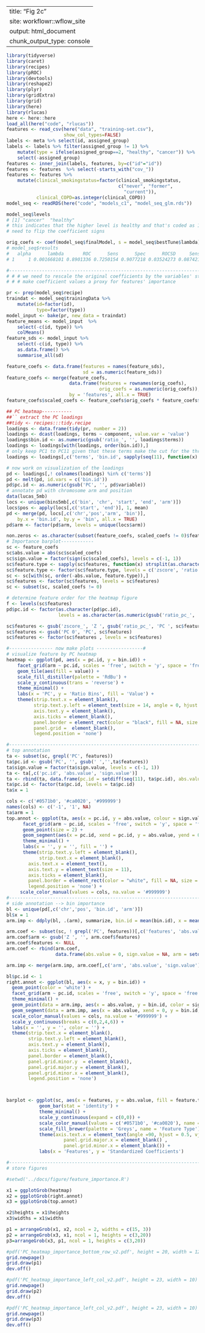 ---
title: "Fig 2c"
site: workflowr::wflow_site
output: html_document
chunk_output_type: console
  ---


```r
library(tidyverse)
library(caret)
library(recipes)
library(pROC)
library(devtools)
library(reshape2)
library(plyr)
library(gridExtra)
library(grid)
library(here)
library(rlucas)
here <- here::here
load_all(here("code", "rlucas"))
features <- read_csv(here("data", "training-set.csv"),
                     show_col_types=FALSE)
labels <- meta %>% select(id, assigned_group)
labels <- labels %>% filter(assigned_group != 1) %>%
    mutate(type = ifelse(assigned_group==2, "healthy", "cancer")) %>%
    select(-assigned_group)
features <- inner_join(labels, features, by=c("id"="id"))
features <- features  %>% select(-starts_with("cov_"))
features <- features %>%
    mutate(clinical_smokingstatus=factor(clinical_smokingstatus,
                                         c("never", "former",
                                           "current")),
           clinical_COPD=as.integer(clinical_COPD))
model_seq <- readRDS(here("code", "models_c1", "model_seq_glm.rds"))

model_seq$levels
# [1] "cancer"  "healthy"
# this indicates that the higher level is healthy and that's coded as 1 in logistic regression
# need to flip the coefficient signs

orig_coefs <- coef(model_seq$finalModel, s = model_seq$bestTune$lambda) * (-1)
# model_seq$results
#   alpha      lambda       ROC      Sens      Spec      ROCSD     SensSD     SpecSD
# 1     1 0.001668101 0.8901336 0.7250154 0.9077218 0.03524273 0.08742105 0.06064522

#-------------------------------------------------------------------------------------------------------#
# # # we need to rescale the original coefficients by the variables' standard deviations such that we can #
# # # make coefficient values a proxy for features' importance
```

```r
pr <- prep(model_seq$recipe)
traindat <- model_seq$trainingData %>%
    mutate(id=factor(id),
           type=factor(type))
model_input <- bake(pr, new_data = traindat)
feature_means <- model_input  %>%
    select(-c(id, type)) %>%
    colMeans()
feature_sds <- model_input %>%
    select(-c(id, type)) %>%
    as.data.frame() %>%
    summarise_all(sd)

feature_coefs <- data.frame(features = names(feature_sds),
                            sd = as.numeric(feature_sds))
feature_coefs <- merge(feature_coefs,
	                   data.frame(features = rownames(orig_coefs),
	                   	          orig_coefs = as.numeric(orig_coefs)),
	                   by = 'features', all.x = TRUE)
feature_coefs$scaled_coefs <- feature_coefs$orig_coefs * feature_coefs$sd
```

```r
## PC heatmap-----------
##`` extract the PC loadings
##tidy <- recipes:::tidy.recipe
loadings <- data.frame(tidy(pr, number = 2))
loadings <- dcast(loadings, terms ~ component, value.var = 'value')
loadings$bin.id <- as.numeric(gsub('ratio_', '', loadings$terms))
loadings <- loadings[with(loadings, order(bin.id)),]
# only keep PC1 to PC11 given that these terms make the cut for the threshold
loadings <- loadings[,c('terms', 'bin.id', sapply(seq(11), function(x) paste0('PC', x)))]

# now work on visualization of the loadings
pd <- loadings[,! colnames(loadings) %in% c('terms')]
pd <- melt(pd, id.vars = c('bin.id'))
pd$pc.id <- as.numeric(gsub('PC', '', pd$variable))
# annotate pd with chromosome arm and position
data(lucas_5mb)
locs <- unique(bins5mb[,c('bin', 'chr', 'start', 'end', 'arm')])
locs$pos <- apply(locs[,c('start', 'end')], 1, mean)
pd <- merge(pd, locs[,c('chr','pos','arm', 'bin')],
	by.x = 'bin.id', by.y = 'bin', all.x = TRUE)
pd$arm <- factor(pd$arm, levels = unique(locs$arm))

non.zeros <- as.character(subset(feature_coefs, scaled_coefs != 0)$features)
# Importance barplot------------
sc <- feature_coefs
sc$abs.value = abs(sc$scaled_coefs)
sc$sign.value = factor(sign(sc$scaled_coefs), levels = c(-1, 1))
sc$feature.type <- sapply(sc$features, function(x) strsplit(as.character(x), split = '_')[[1]][1])
sc$feature.type <- factor(sc$feature.type, levels = c('zscore', 'ratio'))
sc <- sc[with(sc, order(-abs.value, feature.type)),]
sc$features <- factor(sc$features, levels = sc$features)
sc <- subset(sc, scaled_coefs != 0)

# determine feature order for the heatmap figure
f <- levels(sc$features)
pd$pc.id <- factor(as.character(pd$pc.id),
                   levels = as.character(as.numeric(gsub('ratio_pc_', '', f[grepl('ratio', f)]))))

sc$features <- gsub('zscore_', 'Z ', gsub('ratio_pc_', 'PC ', sc$features))
sc$features <- gsub('PC 0', 'PC', sc$features)
sc$features <- factor(sc$features , levels = sc$features)

#---------------- now make plots -----------------#
# visualize feature by PC heatmap
heatmap <- ggplot(pd, aes(x = pc.id, y = bin.id)) +
    facet_grid(arm ~ pc.id, scales = 'free', switch = 'y', space = 'free')+
    geom_tile(aes(fill = value)) +
    scale_fill_distiller(palette = 'RdBu') +
    scale_y_continuous(trans = 'reverse') +
    theme_minimal() +
    labs(x = 'PC', y = 'Ratio Bins', fill = 'Value') +
    theme(strip.text.x = element_blank(),
          strip.text.y.left = element_text(size = 14, angle = 0, hjust = 0.5, vjust = 0.5),
          axis.text.y = element_blank(),
          axis.ticks = element_blank(),
          panel.border = element_rect(color = "black", fill = NA, size = 0.2),
          panel.grid =  element_blank(),
          legend.position = 'none')

#-------------------------------------------------------------------------------------------------------#
# top annotation
ta <- subset(sc, grepl('PC', features))
ta$pc.id <- gsub('PC', '', gsub(' ','',ta$features))
ta$sign.value = factor(ta$sign.value, levels = c(-1, 1))
ta <- ta[,c('pc.id', 'abs.value', 'sign.value')]
ta <- rbind(ta, data.frame(pc.id = setdiff(seq(11), ta$pc.id), abs.value =0, sign.value = NA))
ta$pc.id <- factor(ta$pc.id, levels = ta$pc.id)
ta$x = 1

cols <- c('#0571b0', '#ca0020', '#999999')
names(cols) <- c('-1', '1', NA)
ta$arm = 1
top.annot <- ggplot(ta, aes(x = pc.id, y = abs.value, colour = sign.value)) +
      facet_grid(arm ~ pc.id, scales = 'free', switch = 'y', space = 'free') +
      geom_point(size = 2) +
      geom_segment(aes(x = pc.id, xend = pc.id, y = abs.value, yend = 0)) +
      theme_minimal() +
      labs(x = '', y = '', fill = '') +
      theme(strip.text.y.left = element_blank(),
            strip.text.x = element_blank(),
        axis.text.x = element_text(),
        axis.text.y = element_text(size = 11),
        axis.ticks = element_blank(),
        panel.border = element_rect(color = "white", fill = NA, size = 0.2),
        legend.position = 'none') +
     scale_color_manual(values = cols, na.value = '#999999')
#-------------------------------------------------------------------------------------------------------#
# side annotation --> bin importance
bl <- unique(pd[,c('chr','pos', 'bin.id', 'arm')])
bl$x = 1
arm.imp <- ddply(bl, .(arm), summarize, bin.id = mean(bin.id), x = mean(x))

arm.coef <- subset(sc, ! grepl('PC', features))[,c('features', 'abs.value', 'sign.value')]
arm.coef$arm <- gsub('Z ', '', arm.coef$features)
arm.coef$features <- NULL
arm.coef <- rbind(arm.coef,
                  data.frame(abs.value = 0, sign.value = NA, arm = setdiff(unique(locs$arm), arm.coef$arm)))

arm.imp <- merge(arm.imp, arm.coef[,c('arm', 'abs.value', 'sign.value')], by = 'arm', all.x = TRUE)

bl$pc.id <- 1
right.annot <- ggplot(bl, aes(x = x, y = bin.id)) +
  geom_point(color = 'white') +
  facet_grid(arm ~ pc.id, scales = 'free', switch = 'y', space = 'free') +
  theme_minimal() +
  geom_point(data = arm.imp, aes(x = abs.value, y = bin.id, color = sign.value)) +
  geom_segment(data = arm.imp, aes(x = abs.value, xend = 0, y = bin.id, yend = bin.id, color = sign.value)) +
  scale_color_manual(values = cols, na.value = '#999999') +
  scale_y_continuous(breaks = c(0,2,4,6)) +
  labs(x = '', y = '', color = '') +
  theme(strip.text.x = element_blank(),
        strip.text.y.left = element_blank(),
        axis.text.y = element_blank(),
        axis.ticks = element_blank(),
        panel.border = element_blank(),
        panel.grid.minor.y  = element_blank(),
        panel.grid.major.y = element_blank(),
        panel.grid.minor.x = element_blank(),
        legend.position = 'none')



barplot <- ggplot(sc, aes(x = features, y = abs.value, fill = feature.type, color = sign.value)) +
            geom_bar(stat = 'identity') +
            theme_minimal() +
            scale_y_continuous(expand = c(0,0)) +
            scale_color_manual(values = c('#0571b0', '#ca0020'), name = 'Coefficient Sign') +
            scale_fill_brewer(palette = 'Greys', name = 'Feature Type') +
            theme(axis.text.x = element_text(angle =90, hjust = 0.5, vjust = 0.5),
            	     panel.grid.major.x = element_blank() ,
            	     panel.grid.minor.x = element_blank()) +
            labs(x = 'Features', y = 'Standardized Coefficients')

#-------------------------------------------------------------------------------------------------------#
# store figures

#setwd('../docs/figure/feature_importance.R')

x1 = ggplotGrob(heatmap)
x2 = ggplotGrob(right.annot)
x3 = ggplotGrob(top.annot)

x2$heights = x1$heights
x3$widths = x1$widths

p1 = arrangeGrob(x1, x2, ncol = 2, widths = c(15, 3))
p2 = arrangeGrob(x3, x1, ncol = 1, heights = c(3,20))
p3=arrangeGrob(x3, p1, ncol = 1, heights = c(3,20))
```

```r
#pdf('PC_heatmap_importance_bottom_row_v2.pdf', height = 20, width = 12)
grid.newpage()
grid.draw(p1)
dev.off()
```
```r
#pdf('PC_heatmap_importance_left_col_v2.pdf', height = 23, width = 10)
grid.newpage()
grid.draw(p2)
dev.off()
```
```r
#pdf('PC_heatmap_importance_left_col_v2.pdf', height = 23, width = 10)
grid.newpage()
grid.draw(p3)
dev.off()
```
